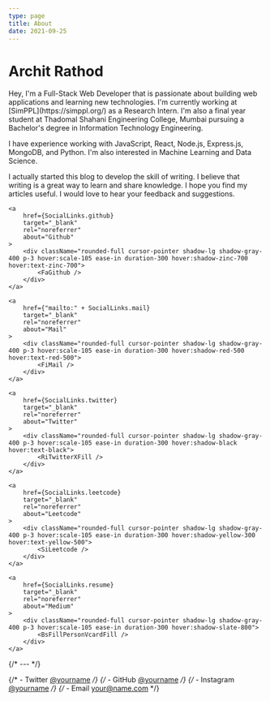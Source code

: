 ```yaml
---
type: page
title: About
date: 2021-09-25
---
```



# Archit Rathod

<div className="text-justify">
Hey, I'm a Full-Stack Web Developer that is passionate about building web applications and learning new technologies. I'm currently working at [SimPPL](https://simppl.org/) as a Research Intern. I'm also a final year student at Thadomal Shahani Engineering College, Mumbai pursuing a Bachelor's degree in Information Technology Engineering.

I have experience working with JavaScript, React, Node.js, Express.js, MongoDB, and Python. I'm also interested in Machine Learning and Data Science.

I actually started this blog to develop the skill of writing. I believe that writing is a great way to learn and share knowledge. I hope you find my articles useful. I would love to hear your feedback and suggestions.

</div>
<div className="flex justify-center items-center">
<div className="flex flex-row flex-wrap gap-4 justify-center items-center my-4 w-full sm:w-[80%]">
    <a
        href={SocialLinks.linkedIn}
        target="_blank"
        rel="noreferrer"
        about="LinkedIn"
    >
        <div className="rounded-full cursor-pointer shadow-lg shadow-gray-400 p-3 hover:scale-105 ease-in duration-300 hover:shadow-[#0A66C2] hover:text-[#0A66C2]">
            <FaLinkedinIn />
        </div>
    </a>

    <a
        href={SocialLinks.github}
        target="_blank"
        rel="noreferrer"
        about="Github"
    >
        <div className="rounded-full cursor-pointer shadow-lg shadow-gray-400 p-3 hover:scale-105 ease-in duration-300 hover:shadow-zinc-700 hover:text-zinc-700">
            <FaGithub />
        </div>
    </a>

    <a
        href={"mailto:" + SocialLinks.mail}
        target="_blank"
        rel="noreferrer"
        about="Mail"
    >
        <div className="rounded-full cursor-pointer shadow-lg shadow-gray-400 p-3 hover:scale-105 ease-in duration-300 hover:shadow-red-500 hover:text-red-500">
            <FiMail />
        </div>
    </a>

    <a
        href={SocialLinks.twitter}
        target="_blank"
        rel="noreferrer"
        about="Twitter"
    >
        <div className="rounded-full cursor-pointer shadow-lg shadow-gray-400 p-3 hover:scale-105 ease-in duration-300 hover:shadow-black hover:text-black">
            <RiTwitterXFill />
        </div>
    </a>

    <a
        href={SocialLinks.leetcode}
        target="_blank"
        rel="noreferrer"
        about="Leetcode"
    >
        <div className="rounded-full cursor-pointer shadow-lg shadow-gray-400 p-3 hover:scale-105 ease-in duration-300 hover:shadow-yellow-300 hover:text-yellow-500">
            <SiLeetcode />
        </div>
    </a>

    <a
        href={SocialLinks.resume}
        target="_blank"
        rel="noreferrer"
        about="Medium"
    >
        <div className="rounded-full cursor-pointer shadow-lg shadow-gray-400 p-3 hover:scale-105 ease-in duration-300 hover:shadow-slate-800">
            <BsFillPersonVcardFill />
        </div>
    </a>

</div>
</div>

{/* --- */}

{/* -   Twitter [@yourname](https://twitter.com/yourname) */}
{/* -   GitHub [@yourname](https://github.com/yourname) */}
{/* -   Instagram [@yourname](https://instagram.com/yourname) */}
{/* -   Email your@name.com */}
